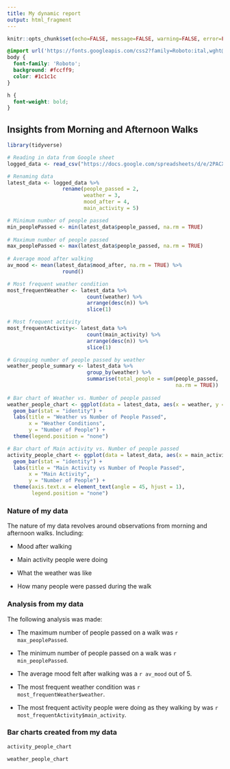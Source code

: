 ```yaml
---
title: My dynamic report
output: html_fragment
---
```


```r
knitr::opts_chunk$set(echo=FALSE, message=FALSE, warning=FALSE, error=FALSE)
```

```css
@import url('https://fonts.googleapis.com/css2?family=Roboto:ital,wght@0,100..900;1,100..900&display=swap');
body {
  font-family: 'Roboto';
  background: #fccff9;
  color: #1c1c1c
}

h {
  font-weight: bold;
}
```

## Insights from Morning and Afternoon Walks

```r
library(tidyverse)

# Reading in data from Google sheet
logged_data <- read_csv("https://docs.google.com/spreadsheets/d/e/2PACX-1vR5Uf3ELnGQUaZzKwXYqmsSmRhWxRNcUF-sCjbbtqIqpMMFmNzS5k4wD2w3N65SsQXM9Ykv9DRdccPm/pub?gid=1351670053&single=true&output=csv")

# Renaming data 
latest_data <- logged_data %>%
                  rename(people_passed = 2,
                         weather = 3,
                         mood_after = 4,
                         main_activity = 5) 

# Minimum number of people passed 
min_peoplePassed <- min(latest_data$people_passed, na.rm = TRUE)
  
# Maximum number of people passed 
max_peoplePassed <- max(latest_data$people_passed, na.rm = TRUE)
  
# Average mood after walking
av_mood <- mean(latest_data$mood_after, na.rm = TRUE) %>%
                  round()

# Most frequent weather condition
most_frequentWeather <- latest_data %>%
                          count(weather) %>%
                          arrange(desc(n)) %>%
                          slice(1)

# Most frequent activity 
most_frequentActivity<- latest_data %>%
                          count(main_activity) %>%
                          arrange(desc(n)) %>%
                          slice(1)

# Grouping number of people passed by weather
weather_people_summary <- latest_data %>%
                          group_by(weather) %>%
                          summarise(total_people = sum(people_passed,
                                                       na.rm = TRUE))
 
# Bar chart of Weather vs. Number of people passed       
weather_people_chart <- ggplot(data = latest_data, aes(x = weather, y = people_passed, fill = weather)) +
  geom_bar(stat = "identity") +
  labs(title = "Weather vs Number of People Passed",
       x = "Weather Conditions",
       y = "Number of People") +
  theme(legend.position = "none")

# Bar chart of Main activity vs. Number of people passed
activity_people_chart <- ggplot(data = latest_data, aes(x = main_activity, y = people_passed, fill = main_activity)) +
  geom_bar(stat = "identity") +
  labs(title = "Main Activity vs Number of People Passed",
       x = "Main Activity",
       y = "Number of People") +
  theme(axis.text.x = element_text(angle = 45, hjust = 1),
        legend.position = "none")
```

### Nature of my data
The nature of my data revolves around observations from morning and afternoon walks. Including:

-   Mood after walking

-   Main activity people were doing

-   What the weather was like

-   How many people were passed during the walk

### Analysis from my data
The following analysis was made:

-   The maximum number of people passed on a walk was `r max_peoplePassed`.

-   The minimum number of people passed on a walk was `r min_peoplePassed`.

-   The average mood felt after walking was a `r av_mood` out of 5.

-   The most frequent weather condition was `r most_frequentWeather$weather`.

-   The most frequent activity people were doing as they walking by was `r most_frequentActivity$main_activity`.

### Bar charts created from my data
```r
activity_people_chart
```

```r
weather_people_chart
```

